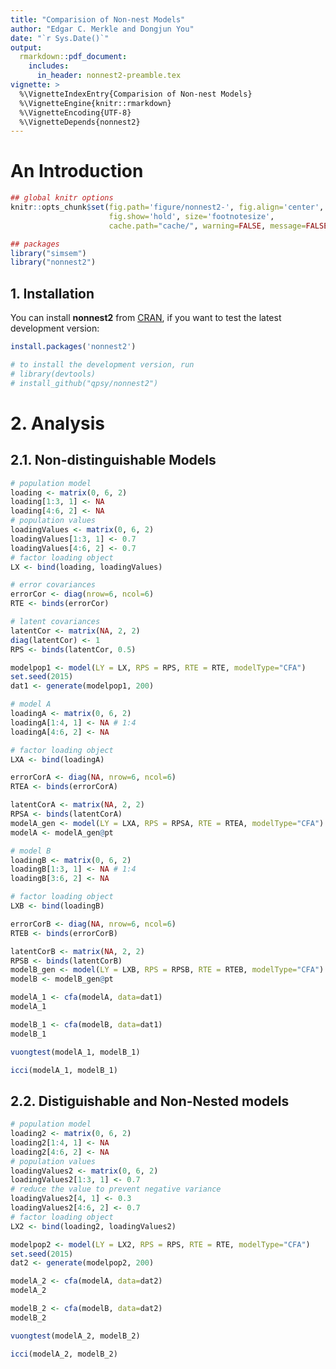 ```yaml
---
title: "Comparision of Non-nest Models"
author: "Edgar C. Merkle and Dongjun You"
date: "`r Sys.Date()`"
output: 
  rmarkdown::pdf_document:
    includes:
      in_header: nonnest2-preamble.tex
vignette: >
  %\VignetteIndexEntry{Comparision of Non-nest Models}
  %\VignetteEngine{knitr::rmarkdown}
  %\VignetteEncoding{UTF-8}
  %\VignetteDepends{nonnest2}
---
```


# An Introduction

```r
## global knitr options
knitr::opts_chunk$set(fig.path='figure/nonnest2-', fig.align='center',
                      fig.show='hold', size='footnotesize', 
                      cache.path="cache/", warning=FALSE, message=FALSE)

## packages
library("simsem")
library("nonnest2")
```

## 1. Installation

You can install **nonnest2** from [CRAN](http://cran.rstudio.com/package=nonnest2), if you want to test the latest development version:

```r
install.packages('nonnest2')

# to install the development version, run
# library(devtools)
# install_github("qpsy/nonnest2")
```


# 2. Analysis

## 2.1. Non-distinguishable Models

\begin{figure}[H]
\centering
\resizebox{0.45\textwidth}{!}{
\input{diagram}
}
\caption{Population Model}
\end{figure}

\begin{figure}%
  \centering
  \begin{subfigure}[t]{0.5\textwidth}%
    \centering
    \captionsetup{justification=centering,font=scriptsize}
    \resizebox{0.9\textwidth}{!}{
      \input{diagramA}
    }
    \caption*{Model A}\label{fig:modelA}
  \end{subfigure}%
  ~
  \begin{subfigure}[t]{0.5\textwidth}%
    \centering
    \captionsetup{justification=centering,font=scriptsize}
    \resizebox{0.9\textwidth}{!}{
      \input{diagramB}
    }
    \caption*{Model B ($\xi_2 \rightarrow X_3$)}\label{fig:modelB}
  \end{subfigure}%
  \caption{Path diagrams reflecting the two competing models}
  \label{fig:competingModels}
\end{figure}

```r
# population model
loading <- matrix(0, 6, 2) 
loading[1:3, 1] <- NA 
loading[4:6, 2] <- NA
# population values
loadingValues <- matrix(0, 6, 2)  
loadingValues[1:3, 1] <- 0.7  
loadingValues[4:6, 2] <- 0.7
# factor loading object
LX <- bind(loading, loadingValues)

# error covariances
errorCor <- diag(nrow=6, ncol=6)
RTE <- binds(errorCor)

# latent covariances
latentCor <- matrix(NA, 2, 2)
diag(latentCor) <- 1
RPS <- binds(latentCor, 0.5)

modelpop1 <- model(LY = LX, RPS = RPS, RTE = RTE, modelType="CFA")
set.seed(2015)
dat1 <- generate(modelpop1, 200)
```

```r
# model A
loadingA <- matrix(0, 6, 2) 
loadingA[1:4, 1] <- NA # 1:4 
loadingA[4:6, 2] <- NA

# factor loading object
LXA <- bind(loadingA)

errorCorA <- diag(NA, nrow=6, ncol=6)
RTEA <- binds(errorCorA)

latentCorA <- matrix(NA, 2, 2)
RPSA <- binds(latentCorA)
modelA_gen <- model(LY = LXA, RPS = RPSA, RTE = RTEA, modelType="CFA")
modelA <- modelA_gen@pt
```

```r
# model B
loadingB <- matrix(0, 6, 2) 
loadingB[1:3, 1] <- NA # 1:4 
loadingB[3:6, 2] <- NA

# factor loading object
LXB <- bind(loadingB)

errorCorB <- diag(NA, nrow=6, ncol=6)
RTEB <- binds(errorCorB)

latentCorB <- matrix(NA, 2, 2)
RPSB <- binds(latentCorB)
modelB_gen <- model(LY = LXB, RPS = RPSB, RTE = RTEB, modelType="CFA")
modelB <- modelB_gen@pt
```

```r
modelA_1 <- cfa(modelA, data=dat1)
modelA_1

modelB_1 <- cfa(modelB, data=dat1)
modelB_1
```

```r
vuongtest(modelA_1, modelB_1)
```

```r
icci(modelA_1, modelB_1)
```

## 2.2. Distiguishable and Non-Nested models

\begin{figure}[H]
\centering
\resizebox{0.45\textwidth}{!}{
\input{diagramA}
}
\caption{Population Model}
\end{figure}

```r
# population model
loading2 <- matrix(0, 6, 2) 
loading2[1:4, 1] <- NA 
loading2[4:6, 2] <- NA
# population values
loadingValues2 <- matrix(0, 6, 2)  
loadingValues2[1:3, 1] <- 0.7
# reduce the value to prevent negative variance
loadingValues2[4, 1] <- 0.3
loadingValues2[4:6, 2] <- 0.7
# factor loading object
LX2 <- bind(loading2, loadingValues2)

modelpop2 <- model(LY = LX2, RPS = RPS, RTE = RTE, modelType="CFA")
set.seed(2015)
dat2 <- generate(modelpop2, 200)
```

```r
modelA_2 <- cfa(modelA, data=dat2)
modelA_2

modelB_2 <- cfa(modelB, data=dat2)
modelB_2
```

```r
vuongtest(modelA_2, modelB_2)
```

```r
icci(modelA_2, modelB_2)
```